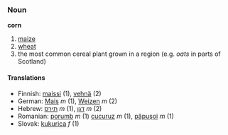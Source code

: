 ===Noun===
'''corn'''

#[[maize]]
#[[wheat]]
#the most common cereal plant grown in a region (e.g. ''oats'' in parts of Scotland)
<!-- add here other meanings -->

====Translations====
*Finnish: [[maissi]] (1), [[vehnä]] (2)
*German: [[Mais]] ''m'' (1), [[Weizen]] ''m'' (2)
*Hebrew: [[תירס]] ''m'' (1), [[דגן]] ''m'' (2)
*Romanian: [[porumb]] ''m'' (1) [[cucuruz]] ''m'' (1), [[păpuşoi]] ''m'' (1)
*Slovak: [[kukurica#Slovak|kukurica]] ''f'' (1)